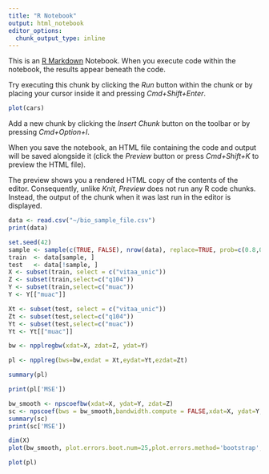 ```yaml
---
title: "R Notebook"
output: html_notebook
editor_options: 
  chunk_output_type: inline
---
```


This is an [R Markdown](http://rmarkdown.rstudio.com) Notebook. When you execute code within the notebook, the results appear beneath the code. 

Try executing this chunk by clicking the *Run* button within the chunk or by placing your cursor inside it and pressing *Cmd+Shift+Enter*. 

```r
plot(cars)
```

Add a new chunk by clicking the *Insert Chunk* button on the toolbar or by pressing *Cmd+Option+I*.

When you save the notebook, an HTML file containing the code and output will be saved alongside it (click the *Preview* button or press *Cmd+Shift+K* to preview the HTML file). 

The preview shows you a rendered HTML copy of the contents of the editor. Consequently, unlike *Knit*, *Preview* does not run any R code chunks. Instead, the output of the chunk when it was last run in the editor is displayed.
```r
data <- read.csv("~/bio_sample_file.csv")
print(data)
```
```r
set.seed(42)
sample <- sample(c(TRUE, FALSE), nrow(data), replace=TRUE, prob=c(0.8,0.2))
train  <- data[sample, ]
test   <- data[!sample, ]
X <- subset(train, select = c("vitaa_unic"))
Z <- subset(train,select=c("q104"))
Y <- subset(train,select=c("muac"))
Y <- Y[["muac"]]

Xt <- subset(test, select = c("vitaa_unic"))
Zt <- subset(test,select=c("q104"))
Yt <- subset(test,select=c("muac"))
Yt <- Yt[["muac"]]
```

```r
bw <- npplregbw(xdat=X, zdat=Z, ydat=Y)
```


```r
pl <- npplreg(bws=bw,exdat = Xt,eydat=Yt,ezdat=Zt)
```
```r
summary(pl)
```

```r
print(pl['MSE'])
```
```r
bw_smooth <- npscoefbw(xdat=X, ydat=Y, zdat=Z)
sc <- npscoef(bws = bw_smooth,bandwidth.compute = FALSE,xdat=X, ydat=Y, zdat=Z,exdat = Xt,eydat=Yt,ezdat=Zt)
summary(sc)
print(sc['MSE'])
```
```r
dim(X)
plot(bw_smooth, plot.errors.boot.num=25,plot.errors.method='bootstrap',view='rotate')
```
```r
plot(pl)
```

